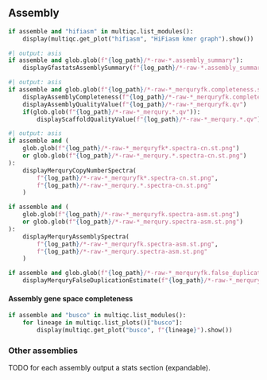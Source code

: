 ::::: {.content-visible when-meta="assemble"}

## Assembly

```python
if assemble and "hifiasm" in multiqc.list_modules():
    display(multiqc.get_plot("hifiasm", "HiFiasm kmer graph").show())
```

```python
#| output: asis
if assemble and glob.glob(f"{log_path}/*-raw-*.assembly_summary"):
    displayGfastatsAssemblySummary(f"{log_path}/*-raw-*.assembly_summary")
```

```python
#| output: asis
if assemble and glob.glob(f"{log_path}/*-raw-*_merquryfk.completeness.stats"):
    displayAssemblyCompleteness(f"{log_path}/*-raw-*_merquryfk.completeness.stats")
    displayAssemblyQualityValue(f"{log_path}/*-raw-*_merquryfk.qv")
    if(glob.glob(f"{log_path}/*-raw-*_merqury.*.qv")):
        displayScaffoldQualityValue(f"{log_path}/*-raw-*_merqury.*.qv")
```

```python
#| output: asis
if assemble and (
    glob.glob(f"{log_path}/*-raw-*_merquryfk*.spectra-cn.st.png")
    or glob.glob(f"{log_path}/*-raw-*_merqury.*.spectra-cn.st.png")
):
    displayMerquryCopyNumberSpectra(
        f"{log_path}/*-raw-*_merquryfk*.spectra-cn.st.png",
        f"{log_path}/*-raw-*_merqury.*.spectra-cn.st.png"
    )

if assemble and (
    glob.glob(f"{log_path}/*-raw-*_merquryfk.spectra-asm.st.png")
    or glob.glob(f"{log_path}/*-raw-*_merqury.spectra-asm.st.png")
):
    displayMerquryAssemblySpectra(
        f"{log_path}/*-raw-*_merquryfk.spectra-asm.st.png",
        f"{log_path}/*-raw-*_merqury.spectra-asm.st.png"
    )

if assemble and glob.glob(f"{log_path}/*-raw-*_merquryfk.false_duplications.tsv"):
    displayMerquryFalseDuplicationEstimate(f"{log_path}/*-raw-*_merquryfk.false_duplications.tsv")
```

#### Assembly gene space completeness

```python
if assemble and "busco" in multiqc.list_modules():
    for lineage in multiqc.list_plots()["busco"]:
        display(multiqc.get_plot("busco", f"{lineage}").show())
```

### Other assemblies
TODO for each assembly output a stats section (expandable).

:::::
